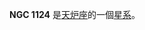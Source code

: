 {{NGCInfoBox|NGCID=NGC 1124|發現者=Stone|發現日期=1886年-月-日|其他編號=ESO 480-7,MCG -4-7-47|曆元=J2000.0|赤經=2時51分36秒
|赤緯=-25°42'5"|星座=天炉座|星體=星系|星等=14|表面亮度=13.6|藍等=14.9}}

'''NGC 1124''' 是[[天炉座|天炉座]]的一個[[星系|星系]]。

{{NGCReference|1124}}
{{Catalogs|NGC=1124}}